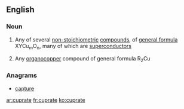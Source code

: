 ==English==

===Noun===
{{wikipedia}}
{{en-noun}}

# {{inorganic chemistry}} Any of several [[non-stoichiometric]] [[compound]]s, of [[general formula]] XYCu<sub>m</sub>O<sub>n</sub>, many of which are [[superconductor]]s
# {{organic chemistry}} Any [[organocopper]] compound of general formula R<sub>2</sub>Cu

===Anagrams===
* [[capture#English|capture]]

[[ar:cuprate]]
[[fr:cuprate]]
[[ko:cuprate]]